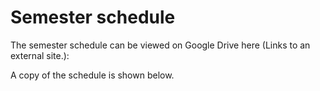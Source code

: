 # Semester schedule

The semester schedule can be viewed on Google Drive here (Links to an external site.): 

A copy of the schedule is shown below.
